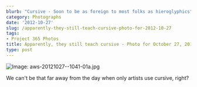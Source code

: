 ```yaml
---
blurb: "Cursive - Soon to be as foreign to most folks as hieroglyphics"
category: Photographs
date: '2012-10-27'
slug: /apparently-they-still-teach-cursive-photo-for-2012-10-27
tags:
- Project 365 Photos
title: Apparently, they still teach cursive - Photo for October 27, 2012
type: post
---
```



![Image: aws-20121027--1041-01a.jpg](/aws-20121027--1041-01a.jpg)

We can't be that far away from the day when only artists use cursive, right?